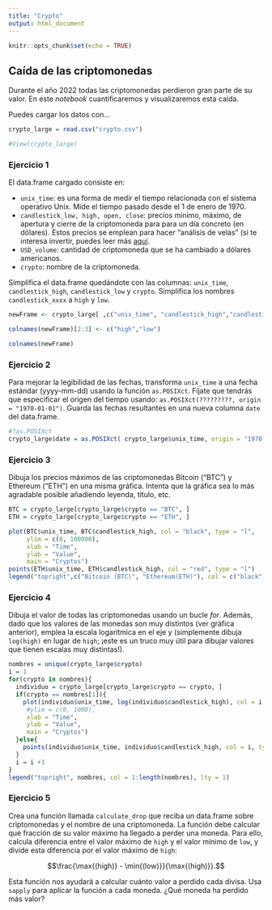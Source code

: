 ```yaml
---
title: "Crypto"
output: html_document
---
```


```r
knitr::opts_chunk$set(echo = TRUE)
```

## Caída de las criptomonedas

Durante el año 2022 todas las criptomonedas perdieron gran parte de su valor. 
En este *notebook* cuantificaremos y visualizaremos esta caída.

Puedes cargar los datos con...
```r
crypto_large = read.csv("crypto.csv")

#View(crypto_large)
```

### Ejercicio 1
El data.frame cargado consiste en:

* `unix_time`: es una forma de medir el tiempo relacionada con el sistema operativo
Unix. Mide el tiempo pasado desde el 1 de enero de 1970.
* `candlestick_low, high, open, close`: precios mínimo, máximo, de apertura y cierre
de la criptomoneda para para un día concreto (en dólares). Estos precios se emplean para 
hacer "análisis de velas" (si te interesa invertir, puedes leer más [aquí](https://www.investopedia.com/trading/candlestick-charting-what-is-it/). 
* `USD_volume`: cantidad de criptomoneda que se ha cambiado a dólares americanos.
* `crypto`: nombre de la criptomoneda. 

Simplifica el data.frame quedándote con las columnas: `unix_time`, `candlestick_high`, 
`candlestick_low` y `crypto`. Simplifica los nombres `candlestick_xxxx` a `high` y `low`.

```r
newFrame <- crypto_large[ ,c("unix_time", "candlestick_high","candlestick_low","crypto")]

colnames(newFrame)[2:3] <- c("high","low")

colnames(newFrame)
```

### Ejercicio 2
Para mejorar la legibilidad de las fechas, transforma `unix_time` a una fecha 
estándar (yyyy-mm-dd) usando la función `as.POSIXct`. Fíjate que tendrás que 
especificar el origen del tiempo usando: `as.POSIXct(?????????, origin = "1970-01-01")`.
Guarda las fechas resultantes en una nueva columna `date` del data.frame.

```r
#?as.POSIXct
crypto_large$date = as.POSIXct( crypto_large$unix_time, origin = "1970-01-01")
```


### Ejercicio 3
Dibuja los precios máximos de las criptomonedas Bitcoin ("BTC") y Ethereum ("ETH")
en una misma gráfica. Intenta que la gráfica sea lo más agradable posible añadiendo
leyenda, título, etc.

```r
BTC = crypto_large[crypto_large$crypto == "BTC", ]
ETH = crypto_large[crypto_large$crypto == "ETH", ]

plot(BTC$unix_time, BTC$candlestick_high, col = "black", type = "l",
     ylim = c(0, 100000),
     xlab = "Time",
     ylab = "Value",
     main = "Cryptos")
points(ETH$unix_time, ETH$candlestick_high, col = "red", type = "l")
legend("topright",c("Bitcoin (BTC)", "Ethereum(ETH)"), col = c("black","red"), lty = 1)
```

### Ejercicio 4
Dibuja el valor de todas las criptomonedas usando un bucle *for*. Además, dado
que los valores de las monedas son muy distintos (ver gráfica anterior), emplea
la escala logarítmica en el eje y (simplemente dibuja `log(high)` en lugar de 
`high`; ¡este es un truco muy útil para dibujar valores que tienen escalas 
muy distintas!).

```r
nombres = unique(crypto_large$crypto)
i = 1
for(crypto in nombres){
  individuo = crypto_large[crypto_large$crypto == crypto, ]
  if(crypto == nombres[1]){
    plot(individuo$unix_time, log(individuo$candlestick_high), col = i, type = "l",
     #ylim = c(0, 1000),
     xlab = "Time",
     ylab = "Value",
     main = "Cryptos")
  }else{
    points(individuo$unix_time, individuo$candlestick_high, col = i, type = "l")
  }
  i = i +1
}
legend("topright", nombres, col = 1:length(nombres), lty = 1)

```

### Ejercicio 5
Crea una función llamada `calculate_drop` que reciba un data.frame sobre
criptomonedas y el nombre de una criptomoneda. La función debe calcular qué
fracción de su valor máximo ha llegado a perder una moneda. Para ello, 
calcula diferencia entre el valor máximo de `high` y el valor mínimo de `low`, y
divide esta diferencia por el valor máximo de `high`:

$$\frac{\max{(high)} - \min{(low)}}{\max{(high)}}.$$

Esta función nos ayudará a calcular cuánto valor a perdido cada divisa. Usa
`sapply` para aplicar la función a cada moneda. ¿Qué moneda ha perdido más valor?

```r
```

